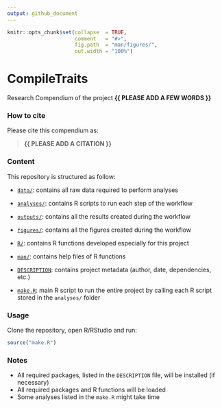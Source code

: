 ```yaml
---
output: github_document
---
```


<!-- README.md is generated from README.Rmd. Please edit that file -->


```r
knitr::opts_chunk$set(collapse  = TRUE,
                      comment   = "#>",
                      fig.path  = "man/figures/",
                      out.width = "100%")
```



# CompileTraits


<!-- badges: start -->
<!-- badges: end -->


Research Compendium of the project **{{ PLEASE ADD A FEW WORDS }}**



### How to cite

Please cite this compendium as: 

> **{{ PLEASE ADD A CITATION }}**



### Content

This repository is structured as follow:

- [`data/`](https://github.com/mcpri3/CompileTraits/tree/master/data):
contains all raw data required to perform analyses

- [`analyses/`](https://github.com/mcpri3/CompileTraits/tree/master/analyses/):
contains R scripts to run each step of the workflow

- [`outputs/`](https://github.com/mcpri3/CompileTraits/tree/master/outputs):
contains all the results created during the workflow

- [`figures/`](https://github.com/mcpri3/CompileTraits/tree/master/figures):
contains all the figures created during the workflow

- [`R/`](https://github.com/mcpri3/CompileTraits/tree/master/R):
contains R functions developed especially for this project

- [`man/`](https://github.com/mcpri3/CompileTraits/tree/master/man):
contains help files of R functions

- [`DESCRIPTION`](https://github.com/mcpri3/CompileTraits/tree/master/DESCRIPTION):
contains project metadata (author, date, dependencies, etc.)

- [`make.R`](https://github.com/mcpri3/CompileTraits/tree/master/make.R):
main R script to run the entire project by calling each R script stored in the `analyses/` folder



### Usage

Clone the repository, open R/RStudio and run:

```r
source("make.R")
```



### Notes

- All required packages, listed in the `DESCRIPTION` file, will be installed (if necessary)
- All required packages and R functions will be loaded
- Some analyses listed in the `make.R` might take time
